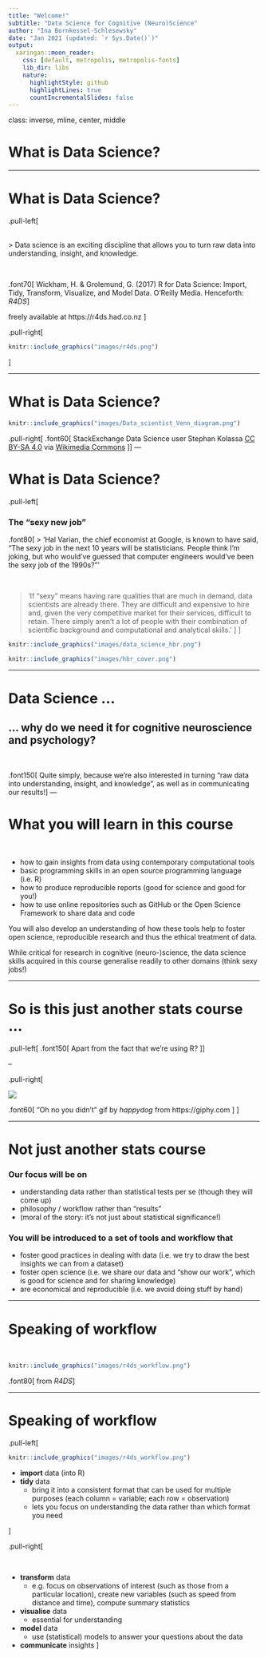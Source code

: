 ```yaml
---
title: "Welcome!"
subtitle: "Data Science for Cognitive (Neuro)Science"
author: "Ina Bornkessel-Schlesewsky"
date: "Jan 2021 (updated: `r Sys.Date()`)"
output:
  xaringan::moon_reader:
    css: [default, metropolis, metropolis-fonts]
    lib_dir: libs
    nature:
      highlightStyle: github
      highlightLines: true
      countIncrementalSlides: false
---
```


class: inverse, mline, center, middle

# What is Data Science?

---

# What is Data Science?

.pull-left[

<br>
> Data science is an exciting discipline that allows you to turn raw data into understanding, insight, and knowledge. 

<br>

.font70[
Wickham, H. & Grolemund, G. (2017) R for Data Science: Import, Tidy, Transform, Visualize, and Model Data. O'Reilly Media.
Henceforth: *R4DS*
]

freely available at https://r4ds.had.co.nz
]

.pull-right[
```r
knitr::include_graphics("images/r4ds.png")
```
]

---

# What is Data Science?

```r
knitr::include_graphics("images/Data_scientist_Venn_diagram.png")
```

.pull-right[
  .font60[
  StackExchange Data Science user Stephan Kolassa [CC BY-SA 4.0](https://creativecommons.org/licenses/by-sa/4.0) via [Wikimedia Commons](https://commons.wikimedia.org/wiki/File:Data_scientist_Venn_diagram.png)
  ]
]
---

# What is Data Science?

.pull-left[

### The "sexy new job"

  .font80[
> 'Hal Varian, the chief economist at Google, is known to have said, “The sexy job in the next 10 years will be statisticians.
People think I’m joking, but who would’ve guessed that computer engineers would’ve been the sexy job of the 1990s?”'

<br>

> 'If “sexy” means having rare qualities that are much in demand, data scientists are already there.
They are difficult and expensive to hire and, given the very competitive market for their services, difficult to retain.
There simply aren’t a lot of people with their combination of scientific background and computational and analytical skills.'
  ]
]

```r
knitr::include_graphics("images/data_science_hbr.png")
```

```r
knitr::include_graphics("images/hbr_cover.png")
```

---

# Data Science ...

##  ... why do we need it for cognitive neuroscience and psychology?

<br>

.font150[
Quite simply, because we're also interested in turning "raw data into understanding, insight, and knowledge", as well as in communicating our results!
]
---

# What you will learn in this course

<br>

* how to gain insights from data using contemporary computational tools
* basic programming skills in an open source programming language (i.e. R)
* how to produce reproducible reports (good for science and good for you!)
* how to use online repositories such as GitHub or the Open Science Framework to share data and code

You will also develop an understanding of how these tools help to foster open science, reproducible research and thus the ethical treatment of data.

While critical for research in cognitive (neuro-)science, the data science skills acquired in this course generalise readily to other domains (think sexy jobs!)

---

# So is this just another stats course ...

.pull-left[
  .font150[
  Apart from the fact that we're using R?
  ]
]

-- 

.pull-right[

  ![](https://media.giphy.com/media/ftqLysT45BJMagKFuk/giphy.gif)
  
  .font60[
  "Oh no you didn't" gif by *happydog* from https://giphy.com
  ]
]

---

# Not just another stats course


### Our focus will be on

* understanding data rather than statistical tests per se (though they will come up)
* philosophy / workflow rather than "results"
* (moral of the story: it's not just about statistical significance!)

### You will be introduced to a set of tools and workflow that

* foster good practices in dealing with data (i.e. we try to draw the best insights we can from a dataset)
* foster open science (i.e. we share our data and "show our work", which is good for science and for sharing knowledge)
* are economical and reproducible (i.e. we avoid doing stuff by hand)

---

# Speaking of workflow

<br>

```r
knitr::include_graphics("images/r4ds_workflow.png")
```

.font80[
  from *R4DS*
]

---

# Speaking of workflow


.pull-left[

```r
knitr::include_graphics("images/r4ds_workflow.png")
```

* **import** data (into R)
* **tidy** data
  - bring it into a consistent format that can be used for multiple purposes (each column = variable; each row = observation)
  - lets you focus on understanding the data rather than which format you need

]

.pull-right[

<br>

* **transform** data
  * e.g. focus on observations of interest (such as those from a particular location), create new variables (such as speed from distance and time), compute summary statistics
* **visualise** data
  * essential for understanding
* **model** data
  * use (statistical) models to answer your questions about the data
* **communicate** insights
]

